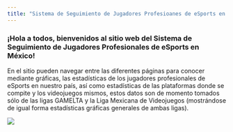 ```yaml
---
title: "Sistema de Seguimiento de Jugadores Profesioanes de eSports en México"
---
```


### ¡Hola a todos, bienvenidos al sitio web del Sistema de Seguimiento de Jugadores Profesionales de eSports en México!

En el sitio pueden navegar entre las diferentes páginas para conocer mediante gráficas, las estadísticas de los jugadores profesionales de eSports en nuestro país, así como estadísticas de las plataformas donde se compite y los videojuegos mismos, estos datos son de momento tomados sólo de las ligas GAMELTA y la Liga Mexicana de Videojuegos (mostrándose de igual forma estadísticas gráficas generales de ambas ligas).

![](eSports-en-México.png)
